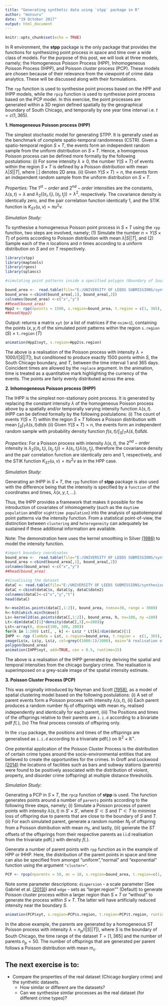 ```yaml
---
title: "Generating synthetic data using `stpp` package in R"
author: "monsuru"
date: "19 October 2017"
output: html_document
---
```


```r
knitr::opts_chunk$set(echo = TRUE)
```

In R environment, the **stpp** package is the only package that provides the functions for synthesizing point process in space and time over a wide class of models. For the purpose of this post, we will look at three models, namely; the Homogeneous Poisson Process (HPP), Inhomogeneous Poisson Process (IHPP), and Poisson cluster process (PCP). These models are chosen because of their relevance from the viewpoint of crime data analytics. These will be discussed along with their formulations. 

The `rpp` function is used to synthesise point process based on the HPP and IHPP models, while the ` rpcp` function is used to synthesise point process based on the PCP model. In this exercise, the point processes are generated within a 3D region defined spatially by the geographical boundary of South Chicago, and temporally by one year time interval i.e. $t =c(1, 365)$.

**1. Homogeneous Poisson process (HPP)**

The simplest stochastic model for generating STPP. It is generally used as the benchmark of complete spatio-temporal randomness (CSTR). Given a spatio-temporal region $S\times T$, the events form an independent random sample from the uniform distribution on $S\times T$. Hence, a homogenous Poisson process can be defined more formally by the following postulations:
(i)	For some intensity $\lambda \ge 0$, the number $Y(S\times T)$ of events within the region $S\times T$ is defined by a Poisson distribution with mean $\lambda |S||T|$, where $|.|$ denotes 2D area.
(ii)	Given $Y(S\times T)=n$, the events form an independent random sample from the uniform distribution on $S\times T$.

  *Properties:*
The $1^{st}-order$ and $2^{nd}-order$ intensities are the constants, $\lambda(s,t)=\lambda$ and $\lambda_2((s_i,t_i), (s_j,t_j))=\lambda^2$, respectively. The covariance density is identically zero, and the pair correlation function identically 1, and the STIK function is $K_{ST}(u,v)=\pi u^2v$.

  *Simulation Study:*
  
To synthesise a homogeneous Poisson point process in $S\times T$ using the `rpp` function, two steps are involved, namely; (1) Simulate the number $n=Y(S\times T)$ of points according to Poisson distribution with mean $\lambda|S||T|$, and (2) Sample each of the $n$ locations and $n$ times according to a uniform distribution on $S$ and on $T$ respectively.


```r
library(stpp)
library(maptools)
library(rgeos)
library(splancs)
```

```r
#simulating point patterns inside a specified polygon (Boundary of South Chicago defined by two-column coordinates)

bound_area <-  read.table(file="E:/UNIVERSITY OF LEEDS SUBMISSIONS/synthesised data/rmarkdown/bound_coords.csv", sep=",",head=T)
bound_area <-cbind(bound_area[,1], bound_area[,2])
colnames(bound_area) <-c("x","y")
##head(bound_area)
Hpp2 <- rpp(npoints = 1500, s.region=bound_area, t.region = c(1, 365), discrete.time=TRUE)
##head(Hpp2)

```
Output: returns a matrix `xyt` (or a list of matrices if the `nsim>1`), containing the points $(x,y,t)$ of the simulated point patterns within the region `s.region` $(S)$ $\times$ `t.region` $(T)$ 

```r
animation(Hpp2$xyt, s.region=Hpp2$s.region)
```

The above is a realisation of the Poisson process with intensity $\lambda=1000/(|S||T|)$, but conditioned to produce exactly 1500 points within $S$, the South Chicago boundary, and $T$, between the time interval 1 and 365 days. Coincident times are allowed by the `replace` argument. In the animation, time is treated as a quantitative mark highlighting the currency of the events. The points are fairly evenly distributed across the area.

**2. Inhomogeneous Poisson process (IHPP)**

The IHPP is the simplest non-stationary point process. It is generated by replacing the constant intensity $\lambda$ of the homogeneous Poisson process above by a spatially and/or temporally varying intensity function $\lambda(s,t)$. IHPP can be defined formally by the following postulations: (i) The count of events $Y(S\times T)$ within the region $S\times T$ follows a Poisson distribution with mean $\int_S \int_T \lambda(s,t)dt ds$ (ii) Given $Y(S\times T)=n$, the events form an independent random sample with probability density function $f(s,t)/ \int_S \int_T \lambda(\widetilde{s},\widetilde{t})d\widetilde{t} d\widetilde{s}$.

  *Properties:*
For a Poisson process with intensity $\lambda(s,t)$, the $2^{nd}-order$ intensity is $\lambda_2((s_i,t_i), (s_j,t_j))= \lambda (s_i,t_i)\lambda (s_j,t_j)$, therefore the covariance density and the pair correlation function are identically zero and 1, respectively, and the STIK function $K_{ST}(u,v)=\pi u^2v$ as in the HPP case.

  *Simulation Study:*

Generating an IHPP in $S\times T$, the `rpp` function of **stpp** package is also used with the difference being that the intensity is specified by a `function` of the coordinates and times, $\lambda(x,y,t,...)$. 

Thus, the IHPP provides a framework that makes it possible for the introduction of covariates of inhomogeneity (such as the `daytime population` and/or `nighttime population`) into the analysis of spatiotemporal point patterns via the intensity function. From a statistical point-of-view, the distinction between `clustering` and `heterogeneity` can adequately be sustained if these additional information are available. 

Note: The demonstration here uses the kernel smoothing in Silver [(1986)](http://www.stat.ufl.edu/~rrandles/sta6934/smhandout.pdf) to model the intensity function.


```r
#import boundary coordinates
bound_area <-  read.table(file="E:/UNIVERSITY OF LEEDS SUBMISSIONS/synthesised data/rmarkdown/bound_coords.csv", sep=",",head=T)
bound_area <-cbind(bound_area[,1], bound_area[,2])
colnames(bound_area) <-c("x","y")
##head(bound_area)
```

```r
#Visualising the dataset
dataC <- read.table(file="E:/UNIVERSITY OF LEEDS SUBMISSIONS/synthesised data/rmarkdown/chicago_burglary.csv", sep=",",head=T)
dataC <-cbind(dataC$x, dataC$y, dataC$date2)
colnames(dataC)<-c("x","y","t")
head(dataC)
```    

```r


h<-mse2d(as.points(dataC[,1:2]), bound_area, nsmse=30, range = 3000)
h<-h$h[which.min(h$mse)]
Ls<-kernel2d(as.points(dataC[,1:2]), bound_area, h, nx=100, ny =100)
Lt<-dim(dataC)[1]*density(dataC[,3],n=200)$y
Lst<-array(0, dim=c(100, 100, 200))
for(k in 1:200) Lst[, , k] <- Ls$z * Lt[k]/dim(dataC)[1]
IHPP <- rpp (lambda = Lst, s.region=bound_area, t.region =  c(1, 365), discrete.time = TRUE)
image(Ls$x, Ls$y, Ls$z, col=grey((1000:1)/1000), main="A realisation of Inhomo. Poisson process")
polygon(bound_area)
animation(IHPP$xyt, add=TRUE, cex = 0.5, runtime=15)

```
The above is a realisation of the IHPP generated by deriving the spatial and temporal intensities from the chicago burglary crime. The realisation is superimposed on a grey-scale image of the spatial intensity estimate. 

**3. Poisson Cluster Process (PCP)**

This was originally introduced by Neyman and Scott [(1958)]( http://www.jstor.org/stable/pdf/2983905.pdf?refreqid=excelsior%3A020e8dde44827e1c371f9862f146172a), as a model of spatial clustering model based on the following postulations: (i) A set of parent events form a Poisson process with intensity $\lambda(s,t)$, (ii) Each parent produces a random number $N_f$ of offsprings with mean $m_f$, realised independently and identically for each parent, (iii) The Positions and times of the offsprings relative to their parents are `i.i.d` according to a bivariate pdf $f(.)$, (iv) The final process consists of offspring only.

In the `stpp` package, the positions and times of the offsprings are generalised as `i.i.d` according to a trivariate pdf(.) on $\mathbb{R}^2 \times \mathbb{R}^+$.

One potential application of the Poisson Cluster Process is the distribution of certain crime types around the socio-environmental entities that are believed to create the opportunities for the crimes. In Groff and Lockwood [(2014)]( https://scholar.google.co.uk/scholar?dcr=0&um=1&ie=UTF-8&lr&q=related:zgfWWX2PrBfIxM:scholar.google.com/) the locations of facilities such as bars and subway stations (parents) were found to be positively associated with the distribution of violent, property, and disorder crime (offspring) at multiple distance thresholds. 

  *Simulation Study:*
  
Generating a PCP in $S\times T$, the `rpcp` function of **stpp** is used. The function generates points around a number of `parents` points according to the following three steps, namely; (i) Simulate a Poisson process of parent points with intensity $\lambda(s,t)$ in $S'\times S'$, where $S'\subset S$ and $T'\subset T$ to minimise loss of offspring due to parents that are close to the boundary of $S$ and $T$. (ii) For each simulated parent, generate a random number $N_f$ of offspring from a Poisson distribution with mean $m_f$, and lastly, (iii) generate the $ST$ offsets of the offsprings from their respective parents as i.i.d realisation from the trivariate pdf(.) with density $f(.)$.

Generate a number of parent points with `rpp` function as in the example of HPP  or IHHP. Here, the distribution of the parent points in space and time can also be specified from amongst "uniform","normal" and "exponential" function using the argument `"cluster="`. 

```r
PCP <- rpcp(nparents = 50, mc = 10, s.region=bound_area, t.region=c(1, 365), cluster=c("normal"), dispersion = c(5000, 5))
```

Note some parameter descriptions:
`dispersion` - a scale parameter (See Gabriel et al. [(2013)]( https://r-forge.r-project.org/scm/viewvc.php/*checkout*/pkg/inst/doc/stpp.pdf?revision=61&root=stpp&pathrev=61)) and `edge` - sets as "larger.region"" (Default)  to generate Poisson cluster process within a larger region than $S\times T$ or "without" to generate the process within $S\times T$. The latter will have artificially reduced intensity near the boundary $S$.

```r
animation(PCP$xyt, s.region=PCP$s.region, t.region=PCP$t.region, runtime=5)   
```

In the above example, the parents are generated by a homogeneous ST Poisson process with intensity $\lambda=n_p/(|S||T|)$, where $S$ is the boundary of South Chicago, the time range of the dataset $T=[1, 365]$ and the number of parents $n_p=50$. The number of offsprings that are generated per parent follows a Poisson distribution with mean $m_c$.

## The next exercise is to:

* Compare the properties of the real dataset (Chicago burglary crime) and the synthetic datasets. 
    * How similar or different are the datasets? 
    * Can we synthesise similar processes as the real dataset (for different crime types)?
